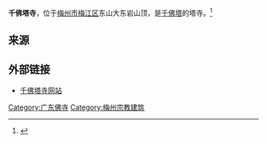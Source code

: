 {{expand|time=2015-09-27T19:00:00+00:00}}
{{refimprove|time=2015-09-27T19:00:00+00:00}}
'''千佛塔寺'''，位于[[梅州市|梅州市]][[梅江区|梅江区]]东山大东岩山顶，是[[千佛塔_(梅州)|千佛塔]]的塔寺。<ref name=":3">{{Cite web|url = http://www.qianfotasi.com/index.php?m=content&c=index&a=show&catid=21&id=361|title = 千佛塔迁建缘起|accessdate = |author = |date = 2007-06-06|publisher = 梅州千佛塔寺|archive-date = 2015-09-27|archive-url = https://web.archive.org/web/20150927100000/http://www.qianfotasi.com/index.php?m=content&c=index&a=show&catid=21&id=361|dead-url = no}}</ref>

== 来源 ==
{{Reflist|2}}

==外部链接==
*[http://www.qianfotasi.com 千佛塔寺网站]{{Wayback|url=http://www.qianfotasi.com/ |date=20150927065600 }}

[[Category:广东佛寺|Category:广东佛寺]]
[[Category:梅州宗教建筑|Category:梅州宗教建筑]]